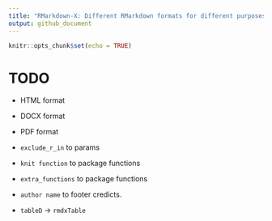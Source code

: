 ```yaml
---
title: "RMarkdown-X: Different RMarkdown formats for different purposes"
output: github_document
---
```


```r
knitr::opts_chunk$set(echo = TRUE)
```

# TODO

- HTML format

- DOCX format

- PDF format

- `exclude_r_in` to params

- `knit function` to package functions

- `extra_functions` to package functions

- `author name` to footer credicts.

<!-- Se puede hacer que el html del footer se genere dinámicamente en cada corrida y se guarde en un archivo temporal. De esa forma el nombre para los créditos se pasa como un argumento a la función generadora de los formatos html. -->

- `tableD` -> `rmdxTable`



<!-- Es importante observar que todo el código del proyecto debe ser compatible con los formatos que quieras utilizar. -->

